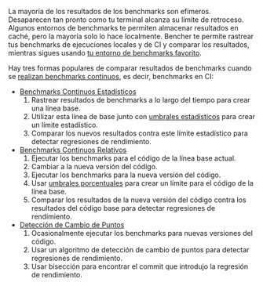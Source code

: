 La mayoría de los resultados de los benchmarks son efímeros.
Desaparecen tan pronto como tu terminal alcanza su límite de retroceso.
Algunos entornos de benchmarks te permiten almacenar resultados en caché, pero la mayoría solo lo hace localmente.
Bencher te permite rastrear tus benchmarks de ejecuciones locales y de CI y comparar los resultados,
mientras sigues usando [tu entorno de benchmarks favorito][adapters].

Hay tres formas populares de comparar resultados de benchmarks cuando se [realizan benchmarks continuos][continuous benchmarking], es decir, benchmarks en CI:

- [Benchmarks Continuos Estadísticos][statistical continuous benchmarking]
  1. Rastrear resultados de benchmarks a lo largo del tiempo para crear una línea base.
  2. Utilizar esta línea de base junto con [umbrales estadísticos][thresholds] para crear un límite estadístico.
  3. Comparar los nuevos resultados contra este límite estadístico para detectar regresiones de rendimiento.
- [Benchmarks Continuos Relativos][relative continuous benchmarking]
  1. Ejecutar los benchmarks para el código de la línea base actual.
  2. Cambiar a la nueva versión del código.
  3. Ejecutar los benchmarks para la nueva versión del código.
  4. Usar [umbrales porcentuales][percentage thresholds] para crear un límite para el código de la línea base.
  5. Comparar los resultados de la nueva versión del código contra los resultados del código base para detectar regresiones de rendimiento.
- [Detección de Cambio de Puntos][change point detection]
  1. Ocasionalmente ejecutar los benchmarks para nuevas versiones del código.
  2. Usar un algoritmo de detección de cambio de puntos para detectar regresiones de rendimiento.
  3. Usar bisección para encontrar el commit que introdujo la regresión de rendimiento.

[adapters]: /es/docs/explanation/adapters/
[continuous benchmarking]: /es/docs/explanation/continuous-benchmarking/
[thresholds]: /es/docs/explanation/thresholds/
[percentage thresholds]: /es/docs/explanation/thresholds/#percentage-thresholds

[statistical continuous benchmarking]: #statistical-continuous-benchmarking
[relative continuous benchmarking]: #relative-continuous-benchmarking
[change point detection]: #change-point-detection